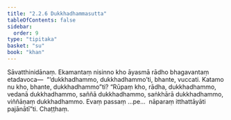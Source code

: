 ```yaml
---
title: "2.2.6 Dukkhadhammasutta"
tableOfContents: false
sidebar:
  order: 9
type: "tipitaka"
basket: "su"
book: "khan"
---
```



<DynamicBreadcrumb />

<Division number="175" book="khan" bookNo="13" page="160">

<Paragraph number="858" book="khan">
Sāvatthinidānaṃ. Ekamantaṃ nisinno kho āyasmā rādho bhagavantaṃ etadavoca—  “‘dukkhadhammo, dukkhadhammo’ti, bhante, vuccati. Katamo nu kho, bhante, dukkhadhammo”ti? “Rūpaṃ kho, rādha, dukkhadhammo, vedanā dukkhadhammo, saññā dukkhadhammo, saṅkhārā dukkhadhammo, viññāṇaṃ dukkhadhammo. Evaṃ passaṃ …pe…  nāparaṃ itthattāyāti pajānātī”ti.

</Paragraph>
</Division>

<Paragraph number="859" type="center" book="khan">
Chaṭṭhaṃ.
</Paragraph>